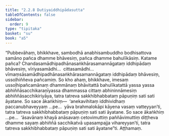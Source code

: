 ```yaml
---
title: "2.2.8 Dutiyaiddhipādasutta"
tableOfContents: false
sidebar:
  order: 9
type: "tipitaka"
basket: "su"
book: "a5"
---
```



<DynamicBreadcrumb />

<Division number="68" book="a5">

<Paragraph number="416" book="a5">
“Pubbevāhaṃ, bhikkhave, sambodhā anabhisambuddho bodhisattova samāno pañca dhamme bhāvesiṃ, pañca dhamme bahulīkāsiṃ. Katame pañca? Chandasamādhipadhānasaṅkhārasamannāgataṃ iddhipādaṃ bhāvesiṃ, vīriyasamādhi…  cittasamādhi…  vīmaṃsāsamādhipadhānasaṅkhārasamannāgataṃ iddhipādaṃ bhāvesiṃ, ussoḷhiññeva pañcamiṃ. So kho ahaṃ, bhikkhave, imesaṃ ussoḷhipañcamānaṃ dhammānaṃ bhāvitattā bahulīkatattā yassa yassa abhiññāsacchikaraṇīyassa dhammassa cittaṃ abhininnāmesiṃ abhiññāsacchikiriyāya, tatra tatreva sakkhibhabbataṃ pāpuṇiṃ sati sati āyatane.
</Paragraph>

<Paragraph number="417" book="a5">
So sace ākaṅkhiṃ—  ‘anekavihitaṃ iddhividhaṃ paccanubhaveyyaṃ …pe…  yāva brahmalokāpi kāyena vasaṃ vatteyyan’ti, tatra tatreva sakkhibhabbataṃ pāpuṇiṃ sati sati āyatane.
</Paragraph>

<Paragraph number="418" book="a5">
So sace ākaṅkhiṃ …pe…  ‘āsavānaṃ khayā anāsavaṃ cetovimuttiṃ paññāvimuttiṃ diṭṭheva dhamme sayaṃ abhiññā sacchikatvā upasampajja vihareyyan’ti, tatra tatreva sakkhibhabbataṃ pāpuṇiṃ sati sati āyatane”ti.

</Paragraph>
</Division>

<Paragraph number="419" type="center" book="a5">
Aṭṭhamaṃ.
</Paragraph>